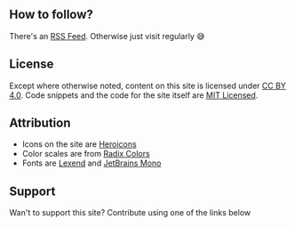 
## How to follow?

There's an [RSS Feed](/rss.xml). Otherwise just visit regularly 😅

## License

Except where otherwise noted, content on this site is licensed under [CC BY 4.0][cc].
Code snippets and the code for the site itself are [MIT Licensed][mit].

## Attribution

- Icons on the site are [Heroicons][icons]
- Color scales are from [Radix Colors][colors]
- Fonts are [Lexend][sans] and [JetBrains Mono][mono]

## Support

Wan't to support this site? Contribute using one of the links below

[cc]: https://creativecommons.org/licenses/by/4.0/
[mit]: https://github.com/mrmcc3/vibing-dev/blob/main/LICENSE
[repo]: https://github.com/mrmcc3/vibing-dev
[icons]: https://github.com/tailwindlabs/heroicons
[colors]: https://github.com/radix-ui/colors
[sans]: https://fonts.google.com/specimen/Lexend/about?query=lexend&vfonly=true
[mono]: https://fonts.google.com/specimen/JetBrains+Mono/about?query=mono&vfonly=true
[kofi]: https://ko-fi.com/mrmcc3
